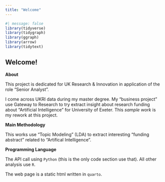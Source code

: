 ```yaml
---
title: "Welcome"
---
```



<!-- This section to use as presentation to both Technical audience and  -->
<!-- non-technical audience (if I don't decide an a quarto presentation the last minutes?) -->

<!-- Should evaluate as less as possible.  -->

```r
#| message: false
library(tidyverse)
library(tidygraph)
library(ggraph)
library(arrow)
library(tidytext)
```


## Welcome! 

**About** 

This project is dedicated for UK Research & Innovation in application of the role 
"Senior Analyst".

I come across UKRI data during my master degree. My "business project" use
Gateway to Research to try extract insight about research funding about 
"Artificial Intelligence" for University of Exeter. This *sample work* is my
rework at this project.


**Main Methodology**

This works use "Topic Modeling" (LDA) to extract interesting "funding abstract" related 
to "Artifical Intelligence".


**Programming Language**

The API call using `Python` (this is the only code section use that). All other 
analysis use `R`. 

The web page is a static html written in `quarto`.



<!-- SECTION 2: GENERAL STATISTICS -->
